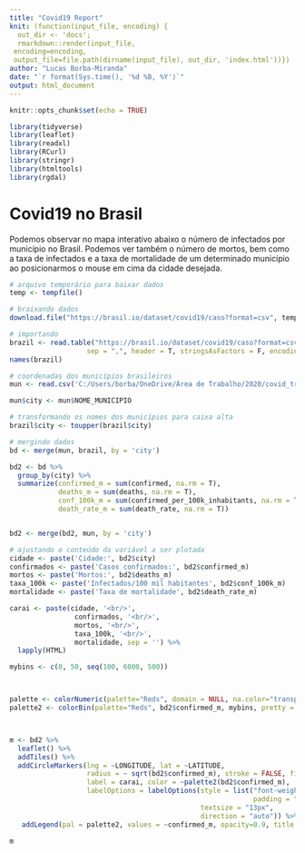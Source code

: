 ```yaml
---
title: "Covid19 Report"
knit: (function(input_file, encoding) {
  out_dir <- 'docs';
  rmarkdown::render(input_file,
 encoding=encoding,
 output_file=file.path(dirname(input_file), out_dir, 'index.html'))})
author: "Lucas Borba-Miranda"
date: "`r format(Sys.time(), '%d %B, %Y')`"
output: html_document
---
```


```r
knitr::opts_chunk$set(echo = TRUE)
```

```r
library(tidyverse)
library(leaflet)
library(readxl)
library(RCurl)
library(stringr)
library(htmltools)
library(rgdal)

```

# Covid19 no Brasil

Podemos observar no mapa interativo abaixo o número de infectados por município no Brasil. Podemos ver também o número de mortos, bem como a taxa de infectados e a taxa de mortalidade de um determinado município ao posicionarmos o mouse em cima da cidade desejada.

```r
# arquivo temporário para baixar dados
temp <- tempfile()

# braixando dados
download.file("https://brasil.io/dataset/covid19/caso?format=csv", temp)

# importando
brazil <- read.table("https://brasil.io/dataset/covid19/caso?format=csv",
                   sep = ",", header = T, stringsAsFactors = F, encoding = 'UTF-8')
names(brazil)

```


```r
# coordenadas dos municípios brasileiros
mun <- read.csv('C:/Users/borba/OneDrive/Área de Trabalho/2020/covid_tracking/data/mun_coord.csv', encoding = 'UTF-8')

mun$city <- mun$NOME_MUNICIPIO

# transformando os nomes dos municípios para caixa alta
brazil$city <- toupper(brazil$city)

# mergindo dados
bd <- merge(mun, brazil, by = 'city')

bd2 <- bd %>%
  group_by(city) %>%
  summarize(confirmed_m = sum(confirmed, na.rm = T),
            deaths_m = sum(deaths, na.rm = T),
            conf_100k_m = sum(confirmed_per_100k_inhabitants, na.rm = T),
            death_rate_m = sum(death_rate, na.rm = T))


bd2 <- merge(bd2, mun, by = 'city')

# ajustando o conteúdo da variável a ser plotada
cidade <- paste('Cidade:', bd2$city)
confirmados <- paste('Casos confirmados:', bd2$confirmed_m)
mortos <- paste('Mortos:', bd2$deaths_m)
taxa_100k <- paste('Infectados/100 mil habitantes', bd2$conf_100k_m)
mortalidade <- paste('Taxa de mortalidade', bd2$death_rate_m)

carai <- paste(cidade, '<br/>',
                confirmados, '<br/>',
                mortos, '<br/>',
                taxa_100k, '<br/>',
                mortalidade, sep = '') %>%
  lapply(HTML)

mybins <- c(0, 50, seq(100, 6000, 500))



palette <- colorNumeric(palette="Reds", domain = NULL, na.color="transparent")
palette2 <- colorBin(palette="Reds", bd2$confirmed_m, mybins, pretty = F)



m <- bd2 %>%
  leaflet() %>% 
  addTiles() %>%
  addCircleMarkers(lng = ~LONGITUDE, lat = ~LATITUDE,
                   radius = ~ sqrt(bd2$confirmed_m), stroke = FALSE, fillOpacity = 0.5,
                   label = carai, color = ~palette2(bd2$confirmed_m),
                   labelOptions = labelOptions(style = list("font-weight" = "normal", 
                                                            padding = "3px 8px"), 
                                               textsize = "13px", 
                                               direction = "auto")) %>%
   addLegend(pal = palette2, values = ~confirmed_m, opacity=0.9, title = "Confirmados", position = "bottomright" )

m
```

